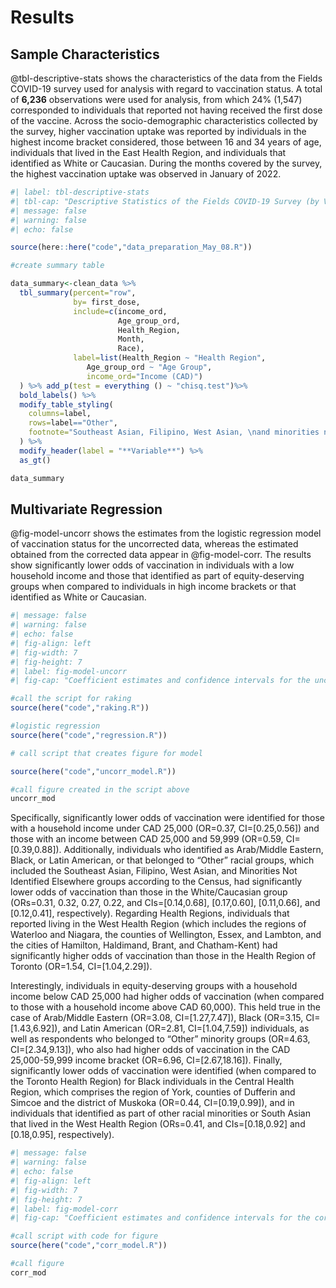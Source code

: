 # Results

## Sample Characteristics

@tbl-descriptive-stats shows the characteristics of the data from the Fields COVID-19 survey used for analysis with regard to vaccination status. A total of **6,236** observations were used for analysis, from which 24\% (1,547) corresponded to individuals that reported not having received the first dose of the vaccine. Across the socio-demographic characteristics collected by the survey, higher vaccination uptake was reported by individuals in the highest income bracket considered, those between 16 and 34 years of age, individuals that lived in the East Health Region, and individuals that identified as White or Caucasian. During the months covered by the survey, the highest vaccination uptake was observed in January of 2022.


```r
#| label: tbl-descriptive-stats
#| tbl-cap: "Descriptive Statistics of the Fields COVID-19 Survey (by Vaccination Status)"
#| message: false
#| warning: false
#| echo: false

source(here::here("code","data_preparation_May_08.R"))

#create summary table

data_summary<-clean_data %>%
  tbl_summary(percent="row",
              by= first_dose,
              include=c(income_ord,
                        Age_group_ord,
                        Health_Region,
                        Month,
                        Race),
              label=list(Health_Region ~ "Health Region",
                 Age_group_ord ~ "Age Group",
                 income_ord="Income (CAD)")
  ) %>% add_p(test = everything () ~ "chisq.test")%>%
  bold_labels() %>%
  modify_table_styling(
    columns=label,
    rows=label=="Other",
    footnote="Southeast Asian, Filipino, West Asian, \nand minorities not identified elsewhere according to the Census."
  ) %>%
  modify_header(label = "**Variable**") %>%
  as_gt()

data_summary

```

## Multivariate Regression

@fig-model-uncorr shows the estimates from the logistic regression model of vaccination status for the uncorrected data, whereas the estimated obtained from the corrected data appear in @fig-model-corr. The results show significantly lower odds of vaccination in individuals with a low household income and those that identified as part of equity-deserving groups when compared to individuals in high income brackets or that identified as White or Caucasian. 

```r
#| message: false
#| warning: false
#| echo: false
#| fig-align: left
#| fig-width: 7
#| fig-height: 7
#| label: fig-model-uncorr
#| fig-cap: "Coefficient estimates and confidence intervals for the uncorrected model. Only statistically significant interaction terms are shown. Full interaction terms can be found in Supplementary Figure A-3."

#call the script for raking
source(here("code","raking.R"))

#logistic regression
source(here("code","regression.R"))

# call script that creates figure for model

source(here("code","uncorr_model.R"))

#call figure created in the script above
uncorr_mod

```

Specifically, significantly lower odds of vaccination were identified for those with a household income under CAD 25,000 (OR=0.37, CI=[0.25,0.56]) and those with an income between CAD 25,000 and 59,999 (OR=0.59, CI=[0.39,0.88]).  Additionally, individuals who identified as Arab/Middle Eastern, Black, or Latin American, or that belonged to "Other" racial groups, which included the Southeast Asian, Filipino, West Asian, and Minorities Not Identified Elsewhere groups according to the Census, had significantly lower odds of vaccination than those in the White/Caucasian group (ORs=0.31, 0.32, 0.27, 0.22, and CIs=[0.14,0.68], [0.17,0.60], [0.11,0.66], and [0.12,0.41], respectively). Regarding Health Regions, individuals that reported living in the West Health Region (which includes the regions of Waterloo and Niagara, the counties of Wellington, Essex, and Lambton, and the cities of Hamilton, Haldimand, Brant, and Chatham-Kent) had significantly higher odds of vaccination than those in the Health Region of Toronto (OR=1.54, CI=[1.04,2.29]).

Interestingly, individuals in equity-deserving groups with a household income below CAD 25,000 had higher odds of vaccination (when compared to those with a household income above CAD 60,000).  This held true in the case of Arab/Middle Eastern (OR=3.08, CI=[1.27,7.47]), Black (OR=3.15, CI=[1.43,6.92]), and Latin American (OR=2.81, CI=[1.04,7.59]) individuals, as well as respondents who belonged to "Other" minority groups  (OR=4.63, CI=[2.34,9.13]), who also had higher odds of vaccination in the CAD 25,000-59,999 income bracket (OR=6.96, CI=[2.67,18.16]). Finally, significantly lower odds of vaccination were identified (when compared to the Toronto Health Region) for Black individuals in the Central Health Region, which comprises the region of York, counties of Dufferin and Simcoe and the district of Muskoka (OR=0.44, CI=[0.19,0.99]), and in individuals that identified as part of other racial minorities or South Asian that lived in the West Health Region (ORs=0.41, and CIs=[0.18,0.92] and [0.18,0.95], respectively).

```r
#| message: false
#| warning: false
#| echo: false
#| fig-align: left
#| fig-width: 7
#| fig-height: 7
#| label: fig-model-corr
#| fig-cap: "Coefficient estimates and confidence intervals for the corrected model. Only statistically significant interaction terms are shown. Full interaction terms can be found in Supplementary Figure A-4."

#call script with code for figure
source(here("code","corr_model.R"))

#call figure
corr_mod
```
